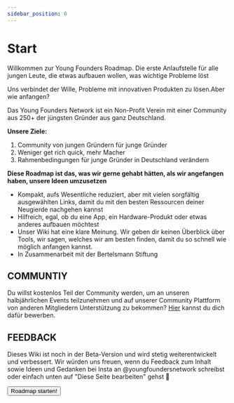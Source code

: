 ```yaml
---
sidebar_position: 0
---
```


# Start
<Admonition icon="🚀">
  Willkommen zur Young Founders Roadmap. Die erste Anlaufstelle für alle jungen
  Leute, die etwas aufbauen wollen, was wichtige Probleme löst
</Admonition>

Uns verbindet der Wille, Probleme mit innovativen Produkten zu lösen.Aber wie anfangen?

Das Young Founders Network ist ein Non-Profit Verein mit einer Community aus 250+ der jüngsten Gründer aus ganz Deutschland.

**Unsere Ziele:**
1. Community von jungen Gründern für junge Gründer
2. Weniger get rich quick, mehr Macher
3. Rahmenbedingungen für junge Gründer in Deutschland verändern


**Diese Roadmap ist das, was wir gerne gehabt hätten, als wir angefangen haben, unsere Ideen umzusetzen**

- Kompakt, aufs Wesentliche reduziert, aber mit vielen sorgfältig ausgewählten Links, damit du mit den besten Ressourcen deiner Neugierde nachgehen kannst
- Hilfreich, egal, ob du eine App, ein Hardware-Produkt oder etwas anderes aufbauen möchtest
- Unser Wiki hat eine klare Meinung. Wir geben dir keinen Überblick über Tools, wir sagen, welches wir am besten finden, damit du so schnell wie möglich anfangen kannst.
- In Zusammenarbeit mit der Bertelsmann Stiftung

## COMMUNTIY

Du willst kostenlos Teil der Community werden, um an unseren halbjährlichen Events teilzunehmen und auf unserer
Community Plattform von anderen Mitgliedern Unterstützung zu bekommen? [Hier](https://youngfounders.network/become-member) kannst du dich dafür bewerben.

## FEEDBACK

Dieses Wiki ist noch in der Beta-Version und wird stetig weiterentwickelt und verbessert.
Wir würden uns freuen, wenn du Feedback zum Inhalt sowie Ideen und Gedanken bei Insta an @youngfoundersnetwork schreibst oder einfach unten auf "Diese Seite bearbeiten" gehst 💛

<Button>Roadmap starten!</Button>
